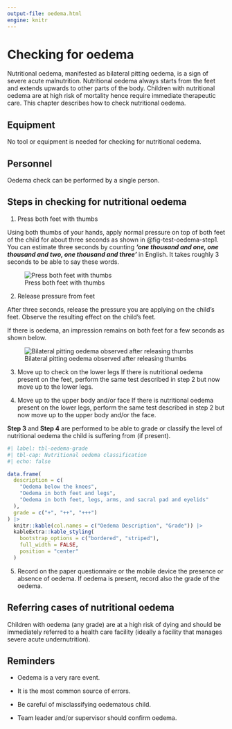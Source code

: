 ```yaml
---
output-file: oedema.html
engine: knitr
---
```


# Checking for oedema {#sec-test-oedema}

Nutritional oedema, manifested as bilateral pitting oedema, is a sign of severe acute malnutrition. Nutritional oedema always starts from the feet and extends upwards to other parts of the body. Children with nutritional oedema are at high risk of mortality hence require immediate therapeutic care. This chapter describes how to check nutritional oedema.

## Equipment {#sec-test-oedema-equipment}

No tool or equipment is needed for checking for nutritional oedema.

## Personnel {#sec-test-oedema-personnel}

Oedema check can be performed by a single person.

## Steps in checking for nutritional oedema {#sec-test-oedema-steps}

1. Press both feet with thumbs

Using both thumbs of your hands, apply normal pressure on top of both feet of the child for about three seconds as shown in @fig-test-oedema-step1. You can estimate three seconds by counting ***‘one thousand and one, one thousand and two, one thousand and three’*** in English. It takes roughly 3 seconds to be able to say these words.

![Press both feet with thumbs](images/oedemaStep1.jpg){#fig-test-oedema-step1 fig-align="center"}

2. Release pressure from feet

After three seconds, release the pressure you are applying on the child’s feet. Observe the resulting effect on the child’s feet.

If there is oedema, an impression remains on both feet for a few seconds as shown below.

![Bilateral pitting oedema observed after releasing thumbs](images/oedemaStep2.jpg){#fig-test-oedema-step2 fig-align="center"}

3. Move up to check on the lower legs
If there is nutritional oedema present on the feet, perform the same test described in step 2 but now move up to the lower legs.

4. Move up to the upper body and/or face
If there is nutritional oedema present on the lower legs, perform the same test described in step 2 but now move up to the upper body and/or the face.

**Step 3** and **Step 4** are performed to be able to grade or classify the level of nutritional oedema the child is suffering from (if present).

```r
#| label: tbl-oedema-grade
#| tbl-cap: Nutritional oedema classification
#| echo: false

data.frame(
  description = c(
    "Oedema below the knees",
    "Oedema in both feet and legs",
    "Oedema in both feet, legs, arms, and sacral pad and eyelids"
  ),
  grade = c("+", "++", "+++")
) |>
  knitr::kable(col.names = c("Oedema Description", "Grade")) |>
  kableExtra::kable_styling(
    bootstrap_options = c("bordered", "striped"),
    full_width = FALSE, 
    position = "center"
  )
```

5. Record on the paper questionnaire or the mobile device the presence or absence of oedema. If oedema is present, record also the grade of the oedema.

::: {.callout-warning}

## Referring cases of nutritional oedema

Children with oedema (any grade) are at a high risk of dying and should be immediately referred to a health care facility (ideally a facility that manages severe acute undernutrition).

:::

::: {.callout-important}

## Reminders

* Oedema is a very rare event.

* It is the most common source of errors.

* Be careful of misclassifying oedematous child.

* Team leader and/or supervisor should confirm oedema.

::::


